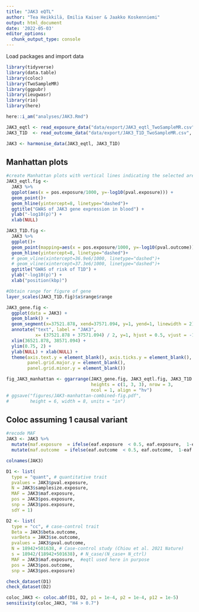---
title: "JAK3 eQTL"
author: "Tea Heikkilä, Emilia Kaiser & Jaakko Koskenniemi"
output: html_document
date: '2022-05-03'
editor_options:
  chunk_output_type: console
---

Load packages and import data
```{r}
library(tidyverse)
library(data.table)
library(coloc)
library(TwoSampleMR)
library(ggpubr)
library(ieugwasr)
library(rio)
library(here)

here::i_am("analyses/JAK3.Rmd")

JAK3_eqtl <- read_exposure_data("data/export/JAK3_eqtl_TwoSampleMR.csv", sep=",")
JAK3_T1D  <- read_outcome_data("data/export/JAK3_T1D_TwoSampleMR.csv", sep=",")

JAK3 <- harmonise_data(JAK3_eqtl, JAK3_T1D)

```

## Manhattan plots
```{r}
#create Manhattan plots with vertical lines indicating the selected area (see below 2.4)
JAK3_eqtl.fig <-
  JAK3 %>%
  ggplot(aes(x = pos.exposure/1000, y=-log10(pval.exposure))) +
  geom_point()+
  geom_hline(yintercept=8, linetype="dashed")+
  ggtitle("GWAS of JAK3 gene expression in blood") +
  ylab("-log10(p)") +
  xlab(NULL)

JAK3_T1D.fig <-
  JAK3 %>%
  ggplot()+
  geom_point(mapping=aes(x = pos.exposure/1000, y=-log10(pval.outcome))) +
  geom_hline(yintercept=8, linetype="dashed")+
  # geom_vline(xintercept=36.9e6/1000, linetype="dashed")+
  # geom_vline(xintercept=37.3e6/1000, linetype="dashed")+
  ggtitle("GWAS of risk of T1D") +
  ylab("-log10(p)") +
  xlab("position(kbp)")

#Obtain range for figure of gene
layer_scales(JAK3_T1D.fig)$x$range$range

JAK3_gene.fig <-
  ggplot(data = JAK3) +
  geom_blank() +
  geom_segment(x=37521.878, xend=37571.094, y=1, yend=1, linewidth = 2) +
  annotate("text", label = "JAK3",
           x= (37521.878 + 37571.094) / 2, y=1, hjust = 0.5, vjust = -1) +
  xlim(36521.878, 38571.094) +
  ylim(0.75, 2) +
  ylab(NULL) + xlab(NULL) +
  theme(axis.text.y = element_blank(), axis.ticks.y = element_blank(),
        panel.grid.major.y = element_blank(),
        panel.grid.minor.y = element_blank())

fig_JAK3_manhattan <- ggarrange(JAK3_gene.fig, JAK3_eqtl.fig, JAK3_T1D.fig,
                                heights = c(1, 3, 3), nrow = 3,
                                ncol = 1, align = "hv")
# ggsave("figures/JAK3-manhattan-combined-fig.pdf",
#        height = 6, width = 8, units = "in")
```

## Coloc assuming 1 causal variant
```{r}
#recode MAF
JAK3 <- JAK3 %>%
  mutate(maf.exposure  = ifelse(eaf.exposure  < 0.5, eaf.exposure,  1-eaf.exposure)) %>%
  mutate(maf.outcome  = ifelse(eaf.outcome  < 0.5, eaf.outcome,  1-eaf.outcome))

colnames(JAK3)

D1 <- list(
  type = "quant", # quantitative trait
  pvalues = JAK3$pval.exposure,
  N = JAK3$samplesize.exposure,
  MAF = JAK3$maf.exposure,
  pos = JAK3$pos.exposure,
  snp = JAK3$pos.exposure,
  sdY = 1)

D2 <- list(
  type = "cc", # case-control trait
  Beta = JAK3$beta.outcome,
  varBeta = JAK3$se.outcome,
  pvalues = JAK3$pval.outcome,
  N = 18942+501638, # Case-control study (Chiou et al. 2021 Nature)
  s = 18942/(18942+501638), # N_case/(N_case+ N_ctrl)
  MAF = JAK3$maf.exposure,  #eqtl used here in purpose
  pos = JAK3$pos.outcome,
  snp = JAK3$pos.exposure)

check_dataset(D1)
check_dataset(D2)

coloc_JAK3 <- coloc.abf(D1, D2, p1 = 1e-4, p2 = 1e-4, p12 = 1e-5)
sensitivity(coloc_JAK3, "H4 > 0.7")
```

